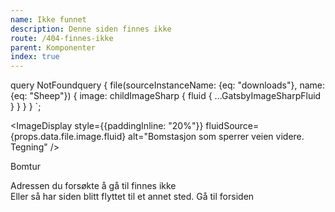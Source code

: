 ```yaml
---
name: Ikke funnet
description: Denne siden finnes ikke
route: /404-finnes-ikke
parent: Komponenter
index: true
---
```



query NotFoundquery {
   file(sourceInstanceName: {eq: "downloads"}, name: {eq: "Sheep"}) {
    image: childImageSharp {
        fluid {
          ...GatsbyImageSharpFluid
        }
      }
  }
}
`;

<div style={{textAlign:"center"}}>

<ImageDisplay style={{paddingInline: "20%"}} fluidSource={props.data.file.image.fluid} alt="Bomstasjon som sperrer veien videre. Tegning" />

<Heading2>Bomtur</Heading2>

<Paragraph>
  Adressen du forsøkte å gå til finnes ikke
  <br />
  Eller så har siden blitt flyttet til et annet sted.
</Paragraph>
<Link href="/">
  <PrimaryButton>Gå til forsiden</PrimaryButton>
</Link>
</div>
